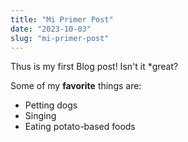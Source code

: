 ```yaml
---
title: "Mi Primer Post"
date: "2023-10-03"
slug: "mi-primer-post"
---
```


Thus is my first Blog post! Isn't it *great?

Some of my **favorite** things are:

* Petting dogs
* Singing
* Eating potato-based foods